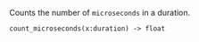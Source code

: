 
Counts the number of `microseconds` in a duration.

```tql
count_microseconds(x:duration) -> float
```

<Body name = "microseconds" unit = "us" />
